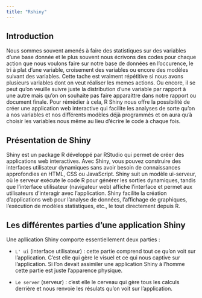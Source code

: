 ---
title: "Rshiny"
---

## Introduction

Nous sommes souvent amenés à faire des statistiques sur des variables d'une base donnée et le plus souvent nous écrivons des codes pour chaque action que nous voulons faire sur notre base de données en l'occurence, le tri à plat d'une variable, croisement des variables ou encore des modèles suivant des variables. Cette tache est vraiment répétitive si nous avons plusieurs variables dont on veut réaliser les memes actions. Ou encore, il se peut qu'on veuille suivre juste la distribution d'une variable par rapport à une autre mais qu'on on souhaite pas faire apparaittre dans notre rapport ou document finale. Pour rémédier à cela, R Shiny nous offre la possibilité de créer une application web interactive qui facilite les analyses de sorte qu'on a nos variables et nos différents modèles déjà programmés et on aura qu'à choisir les variables nous même au lieu d'écrire le code à chaque fois.

## Présentation de Shiny

Shiny est un package R développé par RStudio qui permet de créer des applications web interactives. Avec Shiny, vous pouvez construire des interfaces utilisateur dynamiques sans avoir besoin de connaissances approfondies en HTML, CSS ou JavaScript. Shiny suit un modèle ui-serveur, où le serveur exécute le code R pour générer les sorties dynamiques, tandis que l'interface utilisateur (navigateur web) affiche l'interface et permet aux utilisateurs d'interagir avec l'application. Shiny facilite la création d'applications web pour l'analyse de données, l'affichage de graphiques, l'exécution de modèles statistiques, etc., le tout directement depuis R.

## Les différentes parties d'une application Shiny

Une apllication Shiny comporte essentiellement deux parties :

-   `L' ui` (interface utilisateur) : cette partie comprend tout ce qu'on voit sur l'application. C'est elle qui gère le visuel et ce qui nous captive sur l'application. Si l'on devait assimiler une application Shiny à l'homme cette partie est juste l'apparence physique.

-   `Le server` (serveur) : c'est elle le cerveau qui gère tous les calculs derrière et nous renvoie les résulats qu'on voit sur l'application.
